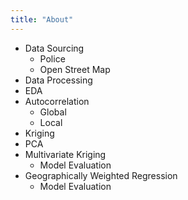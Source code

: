 ```yaml
---
title: "About"
---
```


- Data Sourcing
    - Police 
    - Open Street Map
- Data Processing 
- EDA
- Autocorrelation
    - Global
    - Local
- Kriging
- PCA
- Multivariate Kriging
    - Model Evaluation
- Geographically Weighted Regression
    - Model Evaluation